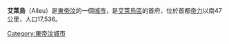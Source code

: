 {{Infobox Settlement
<!-- See the Table at Infobox Settlement for all fields and descriptions of usage -->
<!-- Basic info -->
| official_name          = 艾萊烏
| other_name             =
| native_name            = <!-- for cities whose native name is not in English -->
| nickname               =
| settlement_type        = <!-- For Town or Village (Leave blank for the default City) -->
| motto                  =
<!-- images and maps -->
| image_skyline          =
| imagesize              =
| image_caption          =
| image_flag             =
| flag_size              =
| image_seal             =
| seal_size              =
| image_shield           =
| shield_size            =
| image_blank_emblem     =
| blank_emblem_type      =
| blank_emblem_size      =
| image_map              = Aileu administrative posts.png
| mapsize                =
| map_caption            =
| image_map1             =
| mapsize1               =
| map_caption1           =
| image_dot_map          =
| dot_mapsize            =
| dot_map_caption        =
| dot_x =  |dot_y =
| pushpin_map            = 
| pushpin_label_position = 
| pushpin_map_caption    = 
<!-- Location -->
| subdivision_type       = 國家
| subdivision_name       = {{TLS}}
| subdivision_type1      = [[東帝汶行政區劃|縣]]
| subdivision_name1      = [[艾萊烏區|艾萊烏區]]
| subdivision_type2      =
| subdivision_name2      =
| subdivision_type3      =
| subdivision_name3      =
| subdivision_type4      =
| subdivision_name4      =
<!-- Politics -->
| government_footnotes   =
| government_type        =
| leader_title           =
| leader_name            =
| leader_title1          = <!-- for places with, say, both a mayor and a city manager -->
| leader_name1           =
| leader_title2          =
| leader_name2           =
| leader_title3          =
| leader_name3           =
| leader_title4          =
| leader_name4           =
| established_title      = <!-- Settled -->
| established_date       =
| established_title2     = <!-- Incorporated (town) -->
| established_date2      =
| established_title3     = <!-- Incorporated (city) -->
| established_date3      =
<!-- Area -->
| area_magnitude         =
| unit_pref                = Imperial <!--Enter: Imperial, if Imperial (metric) is desired-->
| area_footnotes           =
| area_total_km2           = <!-- ALL fields dealing with a measurements are subject to automatic unit conversion-->
| area_land_km2            = <!--See table @ Template:Infobox Settlement for details on automatic unit conversion-->
| area_water_km2           =
| area_total_sq_mi         =
| area_land_sq_mi          =
| area_water_sq_mi         =
| area_water_percent       =
| area_urban_km2           =
| area_urban_sq_mi         =
| area_metro_km2           =
| area_metro_sq_mi         =
| area_blank1_title        =
| area_blank1_km2          =
| area_blank1_sq_mi        =
<!-- Population -->
| population_as_of               =
| population_footnotes           =
| population_note                =
| population_total               = 17356
| population_density_km2         =
| population_density_sq_mi       =
| population_metro               =
| population_density_metro_km2   =
| population_density_metro_sq_mi =
| population_urban               =
| population_density_urban_km2   =
| population_density_urban_sq_mi =
| population_blank1_title        = Ethnicities
| population_blank1              =
| population_blank2_title        = Religions
| population_blank2              =
| population_density_blank1_km2  =
| population_density_blank1_sq_mi =
<!-- General information -->
| timezone               =
| utc_offset             =
| timezone_DST           =
| utc_offset_DST         =
| latd = 8 | latm = 43 | lats = | latNS = S
| longd = 125 | longm = 34 | longs = | longEW = E
| coordinates_display = inline,title
| elevation_footnotes    = <!-- for references: use <ref> </ref> tags -->
| elevation_m            =
| elevation_ft           =
<!-- Area/postal codes & others -->
| postal_code_type       = <!-- enter ZIP code, Postcode, Post code, Postal code... -->
| postal_code            =
| area_code              =
| blank_name             =
| blank_info             =
| blank1_name            =
| blank1_info            =
| website                =
| footnotes              =
}}

'''艾萊烏'''（Aileu）是[[東帝汶|東帝汶]]的一個[[城市|城市]]，是[[艾萊烏區|艾萊烏區]]的首府，位於首都[[帝力|帝力]]以南47公里，人口17,536。



[[Category:東帝汶城市|Category:東帝汶城市]]